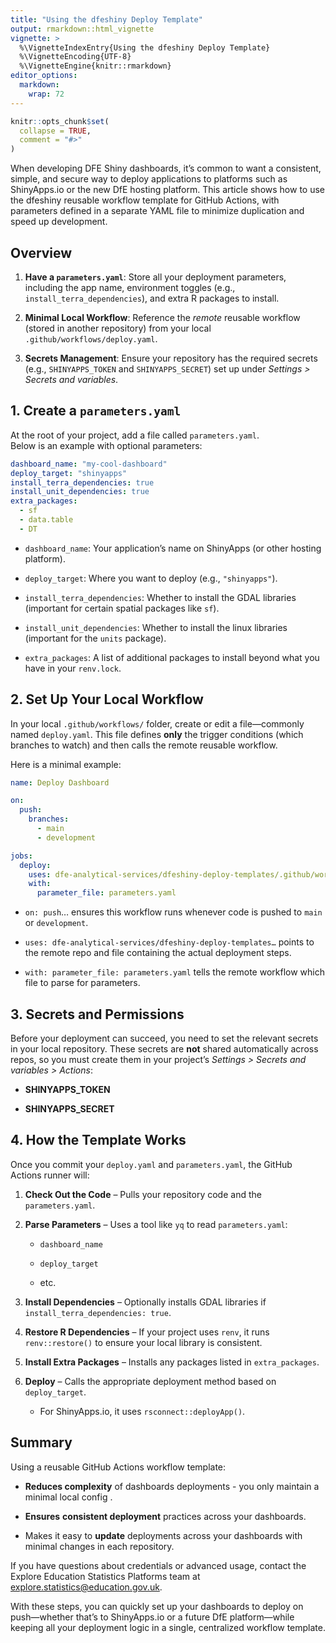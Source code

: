 ```yaml
---
title: "Using the dfeshiny Deploy Template"
output: rmarkdown::html_vignette
vignette: >
  %\VignetteIndexEntry{Using the dfeshiny Deploy Template}
  %\VignetteEncoding{UTF-8}
  %\VignetteEngine{knitr::rmarkdown}
editor_options: 
  markdown: 
    wrap: 72
---
```


```r
knitr::opts_chunk$set(
  collapse = TRUE,
  comment = "#>"
)
```

When developing DFE Shiny dashboards, it’s common to want a consistent,
simple, and secure way to deploy applications to platforms such as
ShinyApps.io or the new DfE hosting platform. This article shows how to
use the dfeshiny reusable workflow template for GitHub Actions, with
parameters defined in a separate YAML file to minimize duplication and
speed up development.

## Overview

1.  **Have a `parameters.yaml`**: Store all your deployment parameters,
    including the app name, environment toggles (e.g.,
    `install_terra_dependencies`), and extra R packages to install.

2.  **Minimal Local Workflow**: Reference the *remote* reusable workflow
    (stored in another repository) from your local
    `.github/workflows/deploy.yaml`.

3.  **Secrets Management**: Ensure your repository has the required
    secrets (e.g., `SHINYAPPS_TOKEN` and `SHINYAPPS_SECRET`) set up
    under *Settings \> Secrets and variables*.

## 1. Create a `parameters.yaml`

At the root of your project, add a file called `parameters.yaml`.\
Below is an example with optional parameters:

```yaml
dashboard_name: "my-cool-dashboard"
deploy_target: "shinyapps"
install_terra_dependencies: true
install_unit_dependencies: true
extra_packages:
  - sf
  - data.table
  - DT
```

-   `dashboard_name`: Your application’s name on ShinyApps (or other
    hosting platform).

-   `deploy_target`: Where you want to deploy (e.g., `"shinyapps"`).

-   `install_terra_dependencies`: Whether to install the GDAL libraries
    (important for certain spatial packages like `sf`).

-   `install_unit_dependencies`: Whether to install the linux libraries
    (important for the `units` package).

-   `extra_packages`: A list of additional packages to install beyond
    what you have in your `renv.lock`.

## 2. Set Up Your Local Workflow

In your local `.github/workflows/` folder, create or edit a
file—commonly named `deploy.yaml`. This file defines **only** the
trigger conditions (which branches to watch) and then calls the remote
reusable workflow.

Here is a minimal example:

```yaml
name: Deploy Dashboard

on:
  push:
    branches:
      - main
      - development

jobs:
  deploy:
    uses: dfe-analytical-services/dfeshiny-deploy-templates/.github/workflows/deploy-dashboard-template.yaml@main
    with:
      parameter_file: parameters.yaml
```

-   `on: push`… ensures this workflow runs whenever code is pushed to
    `main` or `development`.

-   `uses: dfe-analytical-services/dfeshiny-deploy-templates…` points to
    the remote repo and file containing the actual deployment steps.

-   `with: parameter_file: parameters.yaml` tells the remote workflow
    which file to parse for parameters.

## 3. Secrets and Permissions

Before your deployment can succeed, you need to set the relevant secrets
in your local repository. These secrets are **not** shared automatically
across repos, so you must create them in your project’s *Settings \>
Secrets and variables \> Actions*:

-   **SHINYAPPS_TOKEN**

-   **SHINYAPPS_SECRET**

## 4. How the Template Works

Once you commit your `deploy.yaml` and `parameters.yaml`, the GitHub
Actions runner will:

1.  **Check Out the Code** – Pulls your repository code and the
    `parameters.yaml`.

2.  **Parse Parameters** – Uses a tool like `yq` to read
    `parameters.yaml`:

    -   `dashboard_name`

    -   `deploy_target`

    -   etc.

3.  **Install Dependencies** – Optionally installs GDAL libraries if
    `install_terra_dependencies: true`.

4.  **Restore R Dependencies** – If your project uses `renv`, it runs
    `renv::restore()` to ensure your local library is consistent.

5.  **Install Extra Packages** – Installs any packages listed in
    `extra_packages`.

6.  **Deploy** – Calls the appropriate deployment method based on
    `deploy_target`.

    -   For ShinyApps.io, it uses `rsconnect::deployApp()`.

## Summary

Using a reusable GitHub Actions workflow template:

-   **Reduces complexity** of dashboards deployments - you only maintain
    a minimal local config .

-   **Ensures** **consistent deployment** practices across your
    dashboards.

-   Makes it easy to **update** deployments across your dashboards with
    minimal changes in each repository.

If you have questions about credentials or advanced usage, contact the
Explore Education Statistics Platforms team at
[explore.statistics\@education.gov.uk](mailto:explore.statistics@education.gov.uk).

With these steps, you can quickly set up your dashboards to deploy on
push—whether that’s to ShinyApps.io or a future DfE platform—while
keeping all your deployment logic in a single, centralized workflow
template.
